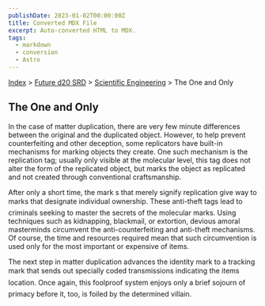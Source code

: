 ```yaml
---
publishDate: 2023-01-02T00:00:00Z
title: Converted MDX File
excerpt: Auto-converted HTML to MDX.
tags:
  - markdown
  - conversion
  - Astro
---
```






[Index](-index) > [Future d20 SRD](future-d20-srd-index) > [Scientific Engineering](future-d20-srd-scientific-engineering-index) > The One and Only 




## The One and Only


In the case of matter duplication, there are very few minute differences between the original and the duplicated object. However, to help prevent counterfeiting and other deception, some replicators have built-in mechanisms for marking objects they create. One such mechanism is the replication tag; usually only visible at the molecular level, this tag does not alter the form of the replicated object, but marks the object as replicated and not created through conventional craftsmanship.


After only a short time, the mark s that merely signify replication give way to marks that designate individual ownership. These anti-theft tags lead to criminals seeking to master the secrets of the molecular marks. Using techniques such as kidnapping, blackmail, or extortion, devious amoral masterminds circumvent the anti-counterfeiting and anti-theft mechanisms. Of course, the time and resources required mean that such circumvention is used only for the most important or expensive of items.


The next step in matter duplication advances the identity mark to a tracking mark that sends out specially coded transmissions indicating the items location. Once again, this foolproof system enjoys only a brief sojourn of primacy before it, too, is foiled by the determined villain.




